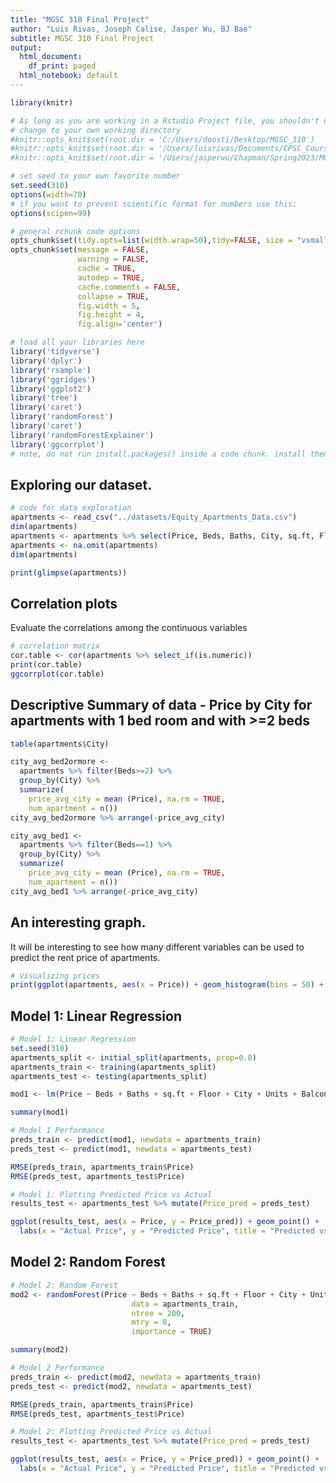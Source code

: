 ```yaml
---
title: "MGSC 310 Final Project"
author: "Luis Rivas, Joseph Calise, Jasper Wu, BJ Bae"
subtitle: MGSC 310 Final Project
output:
  html_document:
    df_print: paged
  html_notebook: default
---
```


```r


library(knitr)

# As long as you are working in a Rstudio Project file, you shouldn't need to 'hard code' directories like this 
# change to your own working directory
#knitr::opts_knit$set(root.dir = 'C:/Users/doosti/Desktop/MGSC_310')
#knitr::opts_knit$set(root.dir = '/Users/luisrivas/Documents/CPSC_Courses/MGSC_310/')
#knitr::opts_knit$set(root.dir = '/Users/jasperwu/Chapman/Spring2023/MGSC310/MGSC_310/problem_sets')

# set seed to your own favorite number
set.seed(310)
options(width=70)
# if you want to prevent scientific format for numbers use this:
options(scipen=99)

# general rchunk code options
opts_chunk$set(tidy.opts=list(width.wrap=50),tidy=FALSE, size = "vsmall")
opts_chunk$set(message = FALSE,
               warning = FALSE,
               cache = TRUE,
               autodep = TRUE,
               cache.comments = FALSE,
               collapse = TRUE,
               fig.width = 5,  
               fig.height = 4,
               fig.align='center')

```

```r

# load all your libraries here
library('tidyverse')
library('dplyr')
library('rsample')
library('ggridges')
library('ggplot2')
library('tree')
library('caret')
library('randomForest')
library('caret')
library('randomForestExplainer')
library('ggcorrplot')
# note, do not run install.packages() inside a code chunk. install them in the console outside of a code chunk. 

```


## Exploring our dataset. 

```r

# code for data exploration 
apartments <- read_csv("../datasets/Equity_Apartments_Data.csv")
dim(apartments)
apartments <- apartments %>% select(Price, Beds, Baths, City, sq.ft, Floor, Units, Balcony, Walk_In_Closet, Fireplace, City_Skyline, Kitchen_Island, Stainless_Appliances, Office_Space, Renovated) 
apartments <- na.omit(apartments)
dim(apartments)

print(glimpse(apartments))

```
## Correlation plots

Evaluate the correlations among the continuous variables
```r

# correlation matrix
cor.table <- cor(apartments %>% select_if(is.numeric))
print(cor.table)
ggcorrplot(cor.table)

```
## Descriptive Summary of data - Price by City for apartments with 1 bed room and with >=2 beds

```r

table(apartments$City)

city_avg_bed2ormore <-
  apartments %>% filter(Beds>=2) %>% 
  group_by(City) %>%
  summarize(
    price_avg_city = mean (Price), na.rm = TRUE,
    num_apartment = n())
city_avg_bed2ormore %>% arrange(-price_avg_city)

city_avg_bed1 <-
  apartments %>% filter(Beds==1) %>% 
  group_by(City) %>%
  summarize(
    price_avg_city = mean (Price), na.rm = TRUE,
    num_apartment = n())
city_avg_bed1 %>% arrange(-price_avg_city)

```
## An interesting graph. 

It will be interesting to see how many different variables can be used to predict the rent price of apartments. 

```r

# Visualizing prices
print(ggplot(apartments, aes(x = Price)) + geom_histogram(bins = 50) + labs(title="Histogram of Rent Prices in America", x = "Rent Price", y = "Frequency") + theme_minimal()) 

```


## Model 1: Linear Regression

```r

# Model 1: Linear Regression
set.seed(310)
apartments_split <- initial_split(apartments, prop=0.8)
apartments_train <- training(apartments_split)
apartments_test <- testing(apartments_split)

mod1 <- lm(Price ~ Beds + Baths + sq.ft + Floor + City + Units + Balcony + Walk_In_Closet + Fireplace + City_Skyline + Kitchen_Island + Stainless_Appliances + Renovated + Office_Space, data=apartments_train)

summary(mod1)

# Model 1 Performance
preds_train <- predict(mod1, newdata = apartments_train)
preds_test <- predict(mod1, newdata = apartments_test)

RMSE(preds_train, apartments_train$Price)
RMSE(preds_test, apartments_test$Price)

# Model 1: Plotting Predicted Price vs Actual
results_test <- apartments_test %>% mutate(Price_pred = preds_test)

ggplot(results_test, aes(x = Price, y = Price_pred)) + geom_point() + 
  labs(x = "Actual Price", y = "Predicted Price", title = "Predicted vs Actual Price")

```


## Model 2: Random Forest

```r

# Model 2: Random Forest
mod2 <- randomForest(Price ~ Beds + Baths + sq.ft + Floor + City + Units + Balcony + Walk_In_Closet + Fireplace + City_Skyline + Kitchen_Island + Stainless_Appliances + Renovated + Office_Space,
                           data = apartments_train, 
                           ntree = 200,
                           mtry = 8, 
                           importance = TRUE)

summary(mod2)

# Model 2 Performance
preds_train <- predict(mod2, newdata = apartments_train)
preds_test <- predict(mod2, newdata = apartments_test)

RMSE(preds_train, apartments_train$Price)
RMSE(preds_test, apartments_test$Price)

# Model 2: Plotting Predicted Price vs Actual
results_test <- apartments_test %>% mutate(Price_pred = preds_test)

ggplot(results_test, aes(x = Price, y = Price_pred)) + geom_point() + 
  labs(x = "Actual Price", y = "Predicted Price", title = "Predicted vs Actual Price")

```